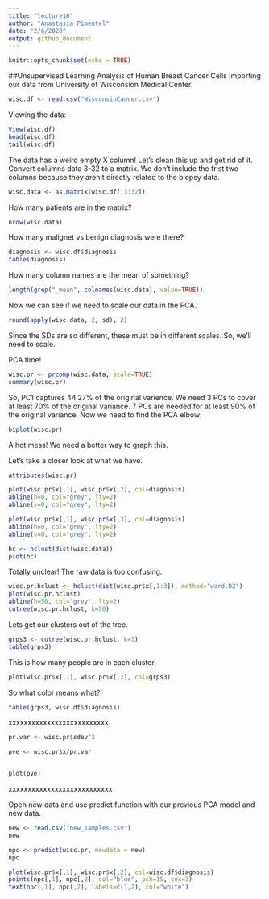 ```yaml
---
title: "lecture10"
author: "Anastasia Pimentel"
date: "2/6/2020"
output: github_document
---
```


```r
knitr::opts_chunk$set(echo = TRUE)
```
##Unsupervised Learning Analysis of Human Breast Cancer Cells
Importing our data from University of Wisconsion Medical Center.
```r
wisc.df <- read.csv("WisconsinCancer.csv")


```
Viewing the data:
```r
View(wisc.df)
head(wisc.df)
tail(wisc.df)
```
The data has a weird empty X column! Let's clean this up and get rid of it. 
Convert columns data 3-32 to a matrix. We don't include the frist two columns because they aren't directly related to the biopsy data. 
```r
wisc.data <- as.matrix(wisc.df[,3:32])

```

How many patients are in the matrix?
```r
nrow(wisc.data)
```



How many malignet vs benign diagnosis were there? 
```r
diagnosis <- wisc.df$diagnosis
table(diagnosis)
```


How many column names are the mean of something?
```r
length(grep("_mean", colnames(wisc.data), value=TRUE))

```


Now we can see if we need to scale our data in the PCA.
```r
round(apply(wisc.data, 2, sd), 2)
```
Since the SDs are so different, these must be in different scales. So, we'll need to scale. 

PCA time!
```r
wisc.pr <- prcomp(wisc.data, scale=TRUE)
summary(wisc.pr)
```

So, PC1 captures 44.27% of the original varience. We need 3 PCs to cover at least 70% of the original variance. 7 PCs are needed for at least 90% of the original variance.
Now we need to find the PCA elbow:

```r
biplot(wisc.pr)
```
A hot mess! We need a better way to graph this. 


Let's take a closer look at what we have.
```r
attributes(wisc.pr)
```
```r
plot(wisc.pr$x[,1], wisc.pr$x[,2], col=diagnosis)
abline(h=0, col="grey", lty=2)
abline(v=0, col="grey", lty=2)
```

```r
plot(wisc.pr$x[,1], wisc.pr$x[,3], col=diagnosis)
abline(h=0, col="grey", lty=2)
abline(v=0, col="grey", lty=2)
```

```r
hc <- hclust(dist(wisc.data))
plot(hc)
```

Totally unclear! The raw data is too confusing. 

```r
wisc.pr.hclust <- hclust(dist(wisc.pr$x[,1:3]), method="ward.D2")
plot(wisc.pr.hclust)
abline(h=50, col="grey", lty=2)
cutree(wisc.pr.hclust, k=50)
```


Lets get our clusters out of the tree.
```r
grps3 <- cutree(wisc.pr.hclust, k=3)
table(grps3)
```

This is how many people are in each cluster.

```r
plot(wisc.pr$x[,1], wisc.pr$x[,2], col=grps3)
```
So what color means what?
```r
table(grps3, wisc.df$diagnosis)
```


xxxxxxxxxxxxxxxxxxxxxxxxxx



```r
pr.var <- wisc.pr$sdev^2

pve <- wisc.pr$x/pr.var


plot(pve)
```


xxxxxxxxxxxxxxxxxxxxxxxxxxx

Open new data and use predict function with our previous PCA model and new data. 
```r
new <- read.csv("new_samples.csv")
new

npc <- predict(wisc.pr, newdata = new)
npc

plot(wisc.pr$x[,1], wisc.pr$x[,2], col=wisc.df$diagnosis)
points(npc[,1], npc[,2], col="blue", pch=15, cex=3)
text(npc[,1], npc[,2], labels=c(1,2), col="white")
```



















